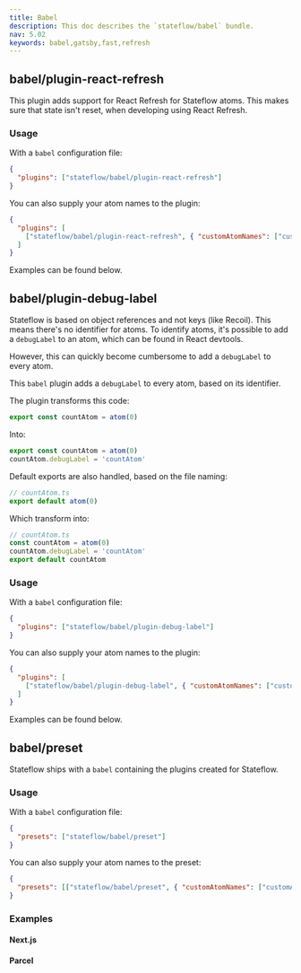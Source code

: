 ```yaml
---
title: Babel
description: This doc describes the `stateflow/babel` bundle.
nav: 5.02
keywords: babel,gatsby,fast,refresh
---
```


## babel/plugin-react-refresh

This plugin adds support for React Refresh for Stateflow atoms. This makes sure that state isn't reset, when developing using React Refresh.

### Usage

With a `babel` configuration file:

```json
{
  "plugins": ["stateflow/babel/plugin-react-refresh"]
}
```

You can also supply your atom names to the plugin:

```json
{
  "plugins": [
    ["stateflow/babel/plugin-react-refresh", { "customAtomNames": ["customAtom"] }]
  ]
}
```

Examples can be found below.

## babel/plugin-debug-label

Stateflow is based on object references and not keys (like Recoil). This means there's no identifier for atoms. To identify atoms, it's possible to add a `debugLabel` to an atom, which can be found in React devtools.

However, this can quickly become cumbersome to add a `debugLabel` to every atom.

This `babel` plugin adds a `debugLabel` to every atom, based on its identifier.

The plugin transforms this code:

```js
export const countAtom = atom(0)
```

Into:

```js
export const countAtom = atom(0)
countAtom.debugLabel = 'countAtom'
```

Default exports are also handled, based on the file naming:

```js
// countAtom.ts
export default atom(0)
```

Which transform into:

```js
// countAtom.ts
const countAtom = atom(0)
countAtom.debugLabel = 'countAtom'
export default countAtom
```

### Usage

With a `babel` configuration file:

```json
{
  "plugins": ["stateflow/babel/plugin-debug-label"]
}
```

You can also supply your atom names to the plugin:

```json
{
  "plugins": [
    ["stateflow/babel/plugin-debug-label", { "customAtomNames": ["customAtom"] }]
  ]
}
```

Examples can be found below.

## babel/preset

Stateflow ships with a `babel` containing the plugins created for Stateflow.

### Usage

With a `babel` configuration file:

```json
{
  "presets": ["stateflow/babel/preset"]
}
```

You can also supply your atom names to the preset:

```json
{
  "presets": [["stateflow/babel/preset", { "customAtomNames": ["customAtom"] }]]
}
```

### Examples

#### Next.js

<CodeSandbox id="o2di2" />

#### Parcel

<CodeSandbox id="bgf3b" />
